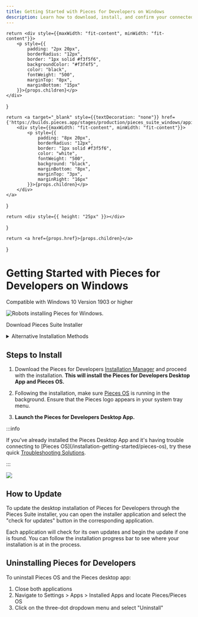 ```yaml
---
title: Getting Started with Pieces for Developers on Windows
description: Learn how to download, install, and confirm your connected applications on Windows - it only takes 3 steps!
---
```



<link rel="canonical" href="https://docs.pieces.app/installation-getting-started/windows" />

    return <div style={{maxWidth: "fit-content", minWidth: "fit-content"}}>
        <p style={{
            padding: "2px 20px",
            borderRadius: "12px",
            border: "1px solid #f3f5f6",
            backgroundColor: "#f3f4f5",
            color: "black",
            fontWeight: "500",
            marginTop: "8px",
            marginBottom: "15px"
        }}>{props.children}</p>
    </div>
}

    return <a target="_blank" style={{textDecoration: "none"}} href={'https://builds.pieces.app/stages/production/pieces_suite_windows/appinstaller/download'}>
        <div style={{maxWidth: "fit-content", minWidth: "fit-content"}}>
            <p style={{
                padding: "8px 20px",
                borderRadius: "12px",
                border: "1px solid #f3f5f6",
                color: "white",
                fontWeight: "500",
                background: "black",
                marginBottom: "8px",
                marginTop: "3px",
                marginRight: "16px"
            }}>{props.children}</p>
        </div>
    </a>
}

    return <div style={{ height: "25px" }}></div>
}

    return <a href={props.href}>{props.children}</a>
}

# Getting Started with Pieces for Developers on Windows
<ReleasePill>Compatible with Windows 10 Version 1903 or higher</ReleasePill>

![Robots installing Pieces for Windows.](/assets/installation/robots_windows.png)

<InstallButton>Download Pieces Suite Installer</InstallButton>

<Spacer></Spacer>

<details>
  <summary>Alternative Installation Methods</summary>

  If you aren't sure which of these you need, click "Download Pieces Suite Installer" above - it will install both applications and manage them as updates are released.

  If this isn't your first rodeo, here is the list of downloadable files for windows:
  - [Pieces OS](/installation-getting-started/pieces-os) Appinstaller (Standalone Windows) | <Link href={"https://builds.pieces.app/stages/production/appinstaller/os_server.appinstaller"}>Download Here</Link>
  - Pieces for Developers Desktop App Appinstaller (Standalone Windows) | [Download Here](https://builds.pieces.app/stages/production/appinstaller/pieces_for_x.appinstaller)
  - [Pieces OS](/installation-getting-started/pieces-os) EXE (Standalone Windows) | [Download Here](https://builds.pieces.app/stages/production/os_server/windows-exe/download)
  - Pieces for Developers Desktop App EXE (Standalone Windows) | [Download Here](https://builds.pieces.app/stages/production/pieces_for_x/windows-exe/download)
</details>

## Steps to Install

1. Download the Pieces for Developers <a target="_blank" href="{{ links.installation.pieces_suite_manager }}">Installation Manager</a> and proceed with the installation. **This will install the Pieces for Developers Desktop App and Pieces OS.**

2. Following the installation, make sure [Pieces OS](/installation-getting-started/pieces-os) is running in the background. Ensure that the Pieces logo appears in your system tray menu.

3. **Launch the Pieces for Developers Desktop App.**

:::info

If you've already installed the Pieces Desktop App and it's having trouble connecting to [Pieces OS]&#40;/installation-getting-started/pieces-os&#41;, try these quick <a target="_blank" href="{{ links.internal.faqs }}">Troubleshooting Solutions</a>.

:::

<Image src="https://storage.googleapis.com/pieces_static_resources/vs_code_marketplace/GIFs/INSTALL_WINDOWS" />

## How to Update

To update the desktop installation of Pieces for Developers through the Pieces Suite installer, you can open the installer application and select the "check for updates" button in the corresponding application.

Each application will check for its own updates and begin the update if one is found. You can follow the installation progress bar to see where your installation is at in the process.

## Uninstalling Pieces for Developers
To uninstall Pieces OS and the Pieces desktop app:

1. Close both applications
2. Navigate to Settings > Apps > Installed Apps and locate Pieces/Pieces OS
3. Click on the three-dot dropdown menu and select "Uninstall"
